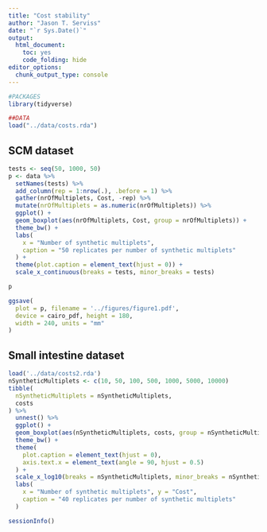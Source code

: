 ```yaml
---
title: "Cost stability"
author: "Jason T. Serviss"
date: "`r Sys.Date()`"
output:
  html_document:
    toc: yes
    code_folding: hide
editor_options: 
  chunk_output_type: console
---
```


```r
#PACKAGES
library(tidyverse)

##DATA
load("../data/costs.rda")
```

## SCM dataset
```r
tests <- seq(50, 1000, 50)
p <- data %>%
  setNames(tests) %>%
  add_column(rep = 1:nrow(.), .before = 1) %>%
  gather(nrOfMultiplets, Cost, -rep) %>%
  mutate(nrOfMultiplets = as.numeric(nrOfMultiplets)) %>%
  ggplot() +
  geom_boxplot(aes(nrOfMultiplets, Cost, group = nrOfMultiplets)) +
  theme_bw() +
  labs(
    x = "Number of synthetic multiplets",
    caption = "50 replicates per number of synthetic multiplets"
  ) + 
  theme(plot.caption = element_text(hjust = 0)) +
  scale_x_continuous(breaks = tests, minor_breaks = tests)

p

ggsave(
  plot = p, filename = '../figures/figure1.pdf',
  device = cairo_pdf, height = 180,
  width = 240, units = "mm"
)
```

## Small intestine dataset

```r
load('../data/costs2.rda')
nSyntheticMultiplets <- c(10, 50, 100, 500, 1000, 5000, 10000)
tibble(
  nSyntheticMultiplets = nSyntheticMultiplets,
  costs
) %>%
  unnest() %>%
  ggplot() +
  geom_boxplot(aes(nSyntheticMultiplets, costs, group = nSyntheticMultiplets)) +
  theme_bw() +
  theme(
    plot.caption = element_text(hjust = 0),
    axis.text.x = element_text(angle = 90, hjust = 0.5)
  ) +
  scale_x_log10(breaks = nSyntheticMultiplets, minor_breaks = nSyntheticMultiplets) +
  labs(
    x = "Number of synthetic multiplets", y = "Cost",
    caption = "40 replicates per number of synthetic multiplets"
  )
```

```r
sessionInfo()
```

